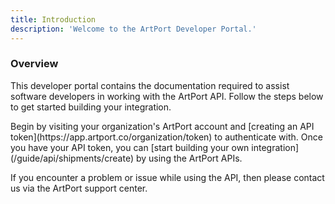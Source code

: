 ```yaml
---
title: Introduction
description: 'Welcome to the ArtPort Developer Portal.'
---
```


### Overview

This developer portal contains the documentation required to assist software developers in working with the ArtPort API. Follow the steps below to get started building your integration.

<Steps>
    <Step title="Get an API token">
        Begin by visiting your organization's ArtPort account and [creating an API token](https://app.artport.co/organization/token) to authenticate with.
    </Step>
    <Step title="Review the documentation">
        Once you have your API token, you can [start building your own integration](/guide/api/shipments/create) by using the ArtPort APIs.
    </Step>
</Steps>

If you encounter a problem or issue while using the API, then please contact us via the ArtPort support center.
